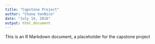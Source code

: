 ```yaml
---
title: "Capstone Project"
author: "Chana VanNice"
date: "July 14, 2016"
output: html_document
---
```


This is an R Markdown document, a placeholder for the capstone project